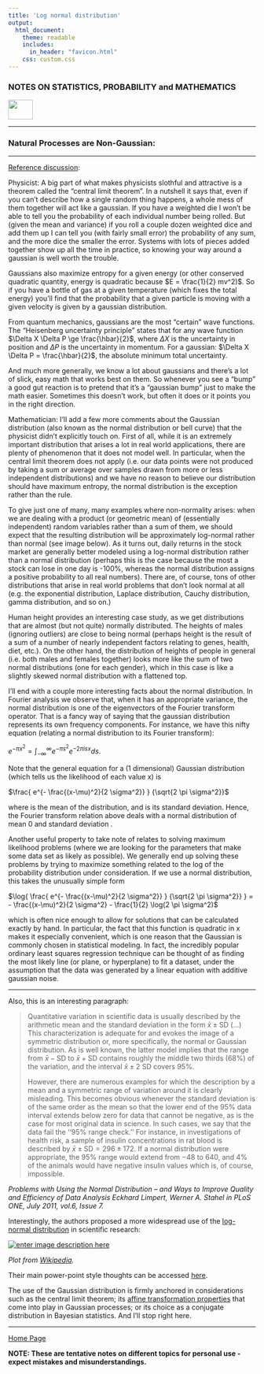```yaml
---
title: 'Log normal distribution'
output: 
  html_document:
    theme: readable
    includes:
      in_header: "favicon.html" 
    css: custom.css
---
```



### **NOTES ON STATISTICS, PROBABILITY and MATHEMATICS**

<a href="http://rinterested.github.io/statistics/index.html">
<img HEIGHT="40" WIDTH="50" src="logo.PNG"></a>

---

### Natural Processes are Non-Gaussian:

---



[Reference discussion](http://www.askamathematician.com/2010/02/q-whats-so-special-about-the-gaussian-distribution-a-k-a-a-normal-distribution-or-bell-curve/):


Physicist: A big part of what makes physicists slothful and attractive is a theorem called the “central limit theorem”.  In a nutshell it says that, even if you can’t describe how a single random thing happens, a whole mess of them together will act like a gaussian.  If you have a weighted die I won’t be able to tell you the probability of each individual number being rolled.  But (given the mean and variance) if you roll a couple dozen weighted dice and add them up I can tell you (with fairly small error) the probability of any sum, and the more dice the smaller the error.  Systems with lots of pieces added together show up all the time in practice, so knowing your way around a gaussian is well worth the trouble.

Gaussians also maximize entropy for a given energy (or other conserved quadratic quantity, energy is quadratic because $E = \frac{1}{2} mv^2)$.  So if you have a bottle of gas at a given temperature (which fixes the total energy) you’ll find that the probability that a given particle is moving with a given velocity is given by a gaussian distribution.

From quantum mechanics, gaussians are the most “certain” wave functions.  The “Heisenberg uncertainty principle” states that for any wave function $\Delta X \Delta P \ge \frac{\hbar}{2}$, where $\Delta X$ is the uncertainty in position and $\Delta P$ is the uncertainty in momentum.  For a gaussian: $\Delta X \Delta P = \frac{\hbar}{2}$, the absolute minimum total uncertainty.

And much more generally, we know a lot about gaussians and there’s a lot of slick, easy math that works best on them.  So whenever you see a “bump” a good gut reaction is to pretend that it’s a “gaussian bump” just to make the math easier.  Sometimes this doesn’t work, but often it does or it points you in the right direction.

Mathematician: I’ll add a few more comments about the Gaussian distribution (also known as the normal distribution or bell curve) that the physicist didn’t explicitly touch on. First of all, while it is an extremely important distribution that arises a lot in real world applications, there are plenty of phenomenon that it does not model well. In particular, when the central limit theorem does not apply (i.e. our data points were not produced by taking a sum or average over samples drawn from more or less independent distributions) and we have no reason to believe our distribution should have maximum entropy, the normal distribution is the exception rather than the rule.

To give just one of many, many examples where non-normality arises: when we are dealing with a product (or geometric mean) of (essentially independent) random variables rather than a sum of them, we should expect that the resulting distribution will be approximately log-normal rather than normal (see image below). As it turns out, daily returns in the stock market are generally better modeled using a log-normal distribution rather than a normal distribution (perhaps this is the case because the most a stock can lose in one day is -100%, whereas the normal distribution assigns a positive probability to all real numbers). There are, of course, tons of other distributions that arise in real world problems that don’t look normal at all (e.g. the exponential distribution, Laplace distribution, Cauchy distribution, gamma distribution, and so on.)



 

Human height provides an interesting case study, as we get distributions that are almost (but not quite) normally distributed. The heights of males (ignoring outliers) are close to being normal (perhaps height is the result of a sum of a number of nearly independent factors relating to genes, health, diet, etc.). On the other hand, the distribution of heights of people in general (i.e. both males and females together) looks more like the sum of two normal distributions (one for each gender), which in this case is like a slightly skewed normal distribution with a flattened top.



 

I’ll end with a couple more interesting facts about the normal distribution. In Fourier analysis we observe that, when it has an appropriate variance, the normal distribution is one of the eigenvectors of the Fourier transform operator. That is a fancy way of saying that the gaussian distribution represents its own frequency components. For instance, we have this nifty equation (relating a normal distribution to its Fourier transform):

$e^{- \pi x^2}=\int_{-\infty}^{\infty} e^{- \pi s^2}e^{-2 \pi i s x} ds.$

Note that the general equation for a (1 dimensional) Gaussian distribution (which tells us the likelihood of each value x) is

$\frac{ e^{- \frac{(x-\mu)^2}{2 \sigma^2}} } {\sqrt{2 \pi \sigma^2}}$

where \mu is the mean of the distribution, and \sigma is its standard deviation. Hence, the Fourier transform relation above deals with a normal distribution of mean 0 and standard deviation \frac{1}{\sqrt{2 \pi}}.

Another useful property to take note of relates to solving maximum likelihood problems (where we are looking for the parameters that make some data set as likely as possible). We generally end up solving these problems by trying to maximize something related to the log of the probability distribution under consideration. If we use a normal distribution, this takes the unusually simple form

$\log{ \frac{ e^{- \frac{(x-\mu)^2}{2 \sigma^2}} } {\sqrt{2 \pi \sigma^2}} } = - \frac{(x-\mu)^2}{2 \sigma^2} - \frac{1}{2} \log(2 \pi \sigma^2)$

which is often nice enough to allow for solutions that can be calculated exactly by hand. In particular, the fact that this function is quadratic in x makes it especially convenient, which is one reason that the Gaussian is commonly chosen in statistical modeling. In fact, the incredibly popular ordinary least squares regression technique can be thought of as finding the most likely line (or plane, or hyperplane) to fit a dataset, under the assumption that the data was generated by a linear equation with additive gaussian noise.

---


Also, this is an interesting paragraph:

> Quantitative variation in scientific data is usually described by the
> arithmetic mean and the standard deviation in the form $\bar x
> \pm\text{SD}$ (...)  This characterization is adequate for and evokes
> the image of a symmetric distribution or, more specifically, the
> normal or Gaussian distribution. As is well known, the latter model
> implies that the range from $\bar x - \text{SD}$ to $\bar x +
> \text{SD}$ contains roughly the middle two thirds (68%) of the
> variation, and the interval $\bar x \pm 2 \text{ SD}$ covers 95%. 
> 
> However, there are numerous examples for which the description by a
> mean and a symmetric range of variation around it is clearly
> misleading. This becomes obvious whenever the standard deviation is of
> the same order as the mean so that the lower end of the 95% data
> interval extends below zero for data that cannot be negative, as is
> the case for most original data in science. In such cases, we say that
> the data fail the ‘‘95% range check.’’ For instance, in investigations
> of health risk, a sample of insulin concentrations in rat blood is
> described by $\bar x \pm\text{SD} = 296 \pm172$. If a normal
> distribution were appropriate, the 95% range would extend from $-48$
> to $640$, and 4% of the animals would have negative insulin values
> which is, of course, impossible.

*Problems with Using the Normal Distribution – and Ways to Improve Quality and Efficiency of Data Analysis Eckhard Limpert, Werner A. Stahel in PLoS ONE, July 2011, vol.6, Issue 7.* 

Interestingly, the authors proposed a more widespread use of the [log-normal distribution](https://en.wikipedia.org/wiki/Log-normal_distribution) in scientific research:

[![enter image description here][1]][1]

*Plot from [Wikipedia](https://en.wikipedia.org/wiki/Log-normal_distribution).*

Their main power-point style thoughts can be accessed [here](http://stat.ethz.ch/~stahel/talks/lognormal.pdf).

The use of the Gaussian distribution is firmly anchored in considerations such as the central limit theorem; its [affine transformation properties](http://math.stackexchange.com/q/435829/152225) that come into play in Gaussian processes; or its choice as a conjugate distribution in Bayesian statistics. And I'll stop right here.


  [1]: http://i.stack.imgur.com/RERFP.png

---
<a href="http://rinterested.github.io/statistics/index.html">Home Page</a>

**NOTE: These are tentative notes on different topics for personal use - expect mistakes and misunderstandings.**